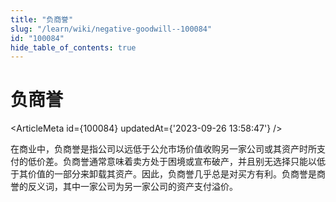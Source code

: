 ```yaml
---
title: "负商誉"
slug: "/learn/wiki/negative-goodwill--100084"
id: "100084"
hide_table_of_contents: true
---
```



# 负商誉

<ArticleMeta id={100084} updatedAt={'2023-09-26 13:58:47'} />
<div className='border-solid border-b border-t-0 my-4 border-[var(--ifm-color-gray-300)]' />

在商业中，负商誉是指公司以远低于公允市场价值收购另一家公司或其资产时所支付的低价差。负商誉通常意味着卖方处于困境或宣布破产，并且别无选择只能以低于其价值的一部分来卸载其资产。因此，负商誉几乎总是对买方有利。负商誉是商誉的反义词，其中一家公司为另一家公司的资产支付溢价。
